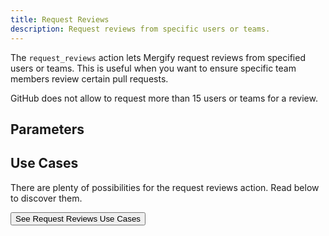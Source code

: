 ```yaml
---
title: Request Reviews
description: Request reviews from specific users or teams.
---
```



The `request_reviews` action lets Mergify request reviews from specified users
or teams. This is useful when you want to ensure specific team members review
certain pull requests.

<Info>
  GitHub does not allow to request more than 15 users or teams for a review.
</Info>

## Parameters

<ActionOptionsTable action="request_reviews" />

## Use Cases

There are plenty of possibilities for the request reviews action. Read below to
discover them.

<a href="/workflow/request-reviews">
  <Button colorScheme='blue' size='lg'
  style={{marginLeft: 'auto', marginRight: 'auto', marginBottom: '2em', display: 'block'}}>
    See Request Reviews Use Cases
  </Button>
</a>
